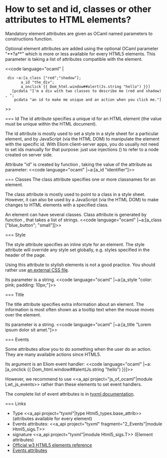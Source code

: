 =How to set and id, classes or other attributes to HTML elements?=

Mandatory element attributes are given as OCaml named parameters to
constructions function.

Optional element attributes are added using the optional OCaml parameter "**?a**" which is more or less available for every HTML5 elements. This parameter is taking a list of attributes compatible with the element.

<<code language="ocaml" |
  div ~a:[a_class ["red";"shadow"];
        a_id "the_div";
        a_onclick {{ Dom_html.window##alert(Js.string "hello") }}]
    [pcdata "I'm a div with two classes to describe me (red and shadow), ";
     pcdata "an id to make me unique and an action when you click me."]
>>

=== Id
The id attribute specifies a unique id for an HTML element (the value must be unique within the HTML document).

The id attribute is mostly used to set a style in a style sheet for a particular element, and by JavaScript (via the HTML DOM) to manipulate the element with the specific id. With Eliom client-server apps, you do usually not need to set ids manually for that purpose: just use injections ({{{%v}}}) to refer to a node {{{v}}} created on server side.

Attribute "id" is created by function {{{a_id}}}, taking the value of the attribute as parameter:
<<code language="ocaml" |~a:[a_id "identifier"]>>

=== Classes
The class attribute specifies one or more classnames for an element.

The class attribute is mostly used to point to a class in a style sheet. However, it can also be used by a JavaScript (via the HTML DOM) to make changes to HTML elements with a specified class.

An element can have several classes. Class attribute is
generated by function {{{a_class}}}, that takes a list of strings.
<<code language="ocaml" |~a:[a_class ["blue_button"; "small"]]>>

=== Style

The style attribute specifies an inline style for an element. The style attribute will override any style set globally, e.g. styles specified in the header of the page.

Using this attribute to stylish elements is not a good practice. You should rather use [[wiki(72):howto/css|an external CSS file]].

Its parameter is a string.
<<code language="ocaml" |~a:[a_style "color: pink; padding: 10px;"]>>

=== Title

The title attribute specifies extra information about an element. The information is most often shown as a tooltip text when the mouse moves over the element.

Its parameter is a string.
<<code language="ocaml" |~a:[a_title "Lorem ipsum dolor sit amet."]>>

=== Events

Some attributes allow you to do something when the user do an action. They are many available actions since HTML5.

Its argument is an Eliom event handler:
<<code language="ocaml" |~a:[a_onclick {{ Dom_html.window##alert(Js.string "hello") }}]>>

However, we recommend to use <<a_api project="js_of_ocaml"|module Lwt_js_events>> rather than these elements to set event handlers.

The complete list of event attributes is in [[[[wiki(72):tyxml/api/Html5_sigs.T#2_Events|tyxml documentation]].

=== Links

* Type <<a_api project="tyxml"|type Html5_types.base_attrib>> (attributes available for every element)
* Events attributes: <<a_api project="tyxml" fragment="2_Events"|module Html5_sigs.T>>
* signature <<a_api project="tyxml"|module Html5_sigs.T>> (Element attributes)
* [[http://www.w3schools.com/html5/html5_reference.asp|Official w3 HTML5 elements reference]]
* [[http://www.w3schools.com/html5/html5_ref_eventattributes.asp|Events attributes]]
